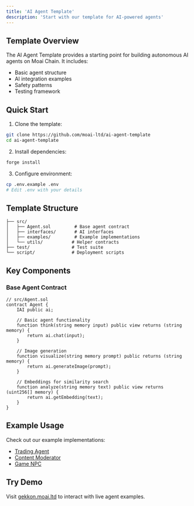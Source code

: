 ```yaml
---
title: 'AI Agent Template'
description: 'Start with our template for AI-powered agents'
---
```


## Template Overview

The AI Agent Template provides a starting point for building autonomous AI agents on Moai Chain. It includes:

- Basic agent structure
- AI integration examples
- Safety patterns
- Testing framework

## Quick Start

1. Clone the template:

```bash
git clone https://github.com/moai-ltd/ai-agent-template
cd ai-agent-template
```

2. Install dependencies:

```bash
forge install
```

3. Configure environment:

```bash
cp .env.example .env
# Edit .env with your details
```

## Template Structure

```
├── src/
│   ├── Agent.sol         # Base agent contract
│   ├── interfaces/       # AI interfaces
│   ├── examples/         # Example implementations
│   └── utils/           # Helper contracts
├── test/                # Test suite
└── script/              # Deployment scripts
```

## Key Components

### Base Agent Contract

```solidity
// src/Agent.sol
contract Agent {
    IAI public ai;
    
    // Basic agent functionality
    function think(string memory input) public view returns (string memory) {
        return ai.chat(input);
    }
    
    // Image generation
    function visualize(string memory prompt) public returns (string memory) {
        return ai.generateImage(prompt);
    }
    
    // Embeddings for similarity search
    function analyze(string memory text) public view returns (uint256[] memory) {
        return ai.getEmbedding(text);
    }
}
```

## Example Usage

Check out our example implementations:

- [Trading Agent](/examples/trading-agent)
- [Content Moderator](/examples/content-moderator)
- [Game NPC](/examples/game-npc)

## Try Demo

Visit [gekkon.moai.ltd](https://gekkon.moai.ltd) to interact with live agent examples. 